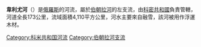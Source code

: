 '''韋利尤河'''（{{lang-ru|Велью|Velʹyu}}）是[[俄羅斯|俄羅斯]]的河流，屬於[[伯朝拉河|伯朝拉河]]的左支流，由[[科密共和國|科密共和國]]負責管轄，河道全長173公里，流域面積4,110平方公里，河水主要來自融雪，該河被用作浮運木材。

{{Russia-geo-stub}}
[[Category:科米共和国河流|Category:科米共和国河流]]
[[Category:伯朝拉河支流|Category:伯朝拉河支流]]